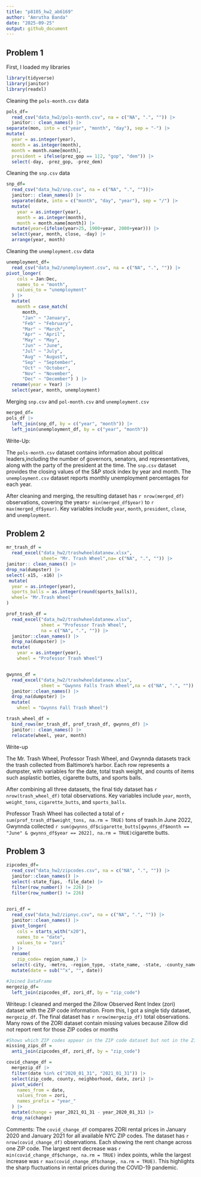 ```yaml
---
title: "p8105_hw2_ab6169"
author: "Amrutha Banda"
date: "2025-09-25"
output: github_document
---
```


## Problem 1

First, I loaded my libraries
```r
library(tidyverse)
library(janitor) 
library(readxl)
```

Cleaning the `pols-month.csv` data
```r
pols_df= 
  read_csv("data_hw2/pols-month.csv", na = c("NA", ".", "")) |>
  janitor:: clean_names() |> 
separate(mon, into = c("year", "month", "day"), sep = "-") |>
mutate(
  year = as.integer(year),
  month = as.integer(month),
  month = month.name[month],
  president = ifelse(prez_gop == 1|2, "gop", "dem")) |>
  select(-day, -prez_gop, -prez_dem)
```


Cleaning the `snp.csv` data

```r
snp_df= 
  read_csv("data_hw2/snp.csv", na = c("NA", ".", ""))|>
  janitor:: clean_names() |> 
  separate(date, into = c("month", "day", "year"), sep = "/") |>
  mutate(
    year = as.integer(year),
    month = as.integer(month),
    month = month.name[month]) |>
  mutate(year=(ifelse(year>25, 1900+year, 2000+year))) |> 
  select(year, month, close, -day) |>
  arrange(year, month)
```

Cleaning the `unemployment.csv` data
```r
unemployment_df= 
  read_csv("data_hw2/unemployment.csv", na = c("NA", ".", "")) |>
pivot_longer(
    cols = Jan:Dec,      
    names_to = "month",
    values_to = "unemployment"
  ) |>
  mutate(
    month = case_match(
      month,
      "Jan" ~ "January",
      "Feb" ~ "February",
      "Mar" ~ "March",
      "Apr" ~ "April",
      "May" ~ "May",
      "Jun" ~ "June",
      "Jul" ~ "July",
      "Aug" ~ "August",
      "Sep" ~ "September",
      "Oct" ~ "October",
      "Nov" ~ "November",
      "Dec" ~ "December") ) |> 
  rename(year = Year) |>
  select(year, month, unemployment)
```

Merging `snp.csv` and `pol-month.csv` and `unemployment.csv`
```r
merged_df= 
pols_df |>
  left_join(snp_df, by = c("year", "month")) |>
  left_join(unemployment_df, by = c("year", "month"))
```

Write-Up: 

The `pols-month.csv` dataset contains information about political leaders,including the number of governors, senators, and representatives, along with the party of the president at the time. The `snp.csv` dataset provides the closing values of the S&P stock index by year and month. The `unemployment.csv` dataset reports monthly unemployment percentages for each year.  

After cleaning and merging, the resulting dataset has `r nrow(merged_df)` observations, covering the years`r min(merged_df$year)` to `r max(merged_df$year)`. Key variables include `year`, `month`, `president`, `close`, and `unemployment`.  

## Problem 2 

```r
mr_trash_df =
  read_excel("data_hw2/trashwheeldatanew.xlsx", 
             sheet= "Mr. Trash Wheel",na= c("NA", ".", "")) |> 
janitor:: clean_names() |> 
drop_na(dumpster) |> 
select(-x15, -x16) |>
 mutate(
  year = as.integer(year),
  sports_balls = as.integer(round(sports_balls)),
  wheel= "Mr.Trash Wheel"
)

prof_trash_df =
  read_excel("data_hw2/trashwheeldatanew.xlsx",
             sheet = "Professor Trash Wheel",
             na = c("NA", ".", "")) |>
  janitor::clean_names() |>
  drop_na(dumpster) |> 
  mutate(
    year = as.integer(year),
    wheel = "Professor Trash Wheel") 


gwynns_df =
  read_excel("data_hw2/trashwheeldatanew.xlsx",
             sheet = "Gwynns Falls Trash Wheel",na = c("NA", ".", "")) |>
  janitor::clean_names() |>
  drop_na(dumpster) |> 
  mutate(
    wheel = "Gwynns Fall Trash Wheel") 

trash_wheel_df =
  bind_rows(mr_trash_df, prof_trash_df, gwynns_df) |>
  janitor:: clean_names() |>
  relocate(wheel, year, month)
```

Write-up 

The Mr. Trash Wheel, Professor Trash Wheel, and Gwynnda datasets track the trash collected from Baltimore’s harbor. Each row represents a dumpster, with variables for the date, total trash weight, and counts of items such asplastic bottles, cigarette butts, and sports balls.  

After combining all three datasets, the final tidy dataset has `r nrow(trash_wheel_df)` total observations. Key variables include `year`, `month`, `weight_tons`, `cigarette_butts`, and `sports_balls`.  

Professor Trash Wheel has collected a total of `r sum(prof_trash_df$weight_tons, na.rm = TRUE)` tons of trash.In June 2022, Gwynnda collected `r sum(gwynns_df$cigarette_butts[gwynns_df$month == "June" & gwynns_df$year == 2022], na.rm = TRUE)`cigarette butts.




## Problem 3 

```r
zipcodes_df= 
  read_csv("data_hw2/zipcodes.csv", na = c("NA", ".", "")) |>
  janitor::clean_names() |> 
  select(-state_fips, -file_date) |>  
  filter(row_number() != 226) |> 
  filter(row_number() != 226) 
  

zori_df = 
  read_csv("data_hw2/zipnyc.csv", na = c("NA", ".", "")) |> 
  janitor::clean_names() |> 
  pivot_longer(
    cols = starts_with("x20"),
    names_to = "date",
    values_to = "zori"
  ) |> 
  rename(
    zip_code= region_name,) |> 
  select(-city, -metro, -region_type, -state_name, -state, -county_name) |> 
  mutate(date = sub("^x", "", date))

#Joined DataFrame
mergezip_df=
  left_join(zipcodes_df, zori_df, by = "zip_code") 
```

Writeup: 
I cleaned and merged the Zillow Observed Rent Index (zori) dataset with the ZIP code information. From this, I got a single tidy dataset, `mergezip_df`. The final dataset has `r nrow(mergezip_df)` total observations. Many rows of the ZORI dataset contain missing values because Zillow did not report rent for those ZIP codes or months

```r
#Shows which ZIP codes appear in the ZIP code dataset but not in the Zillow Rental Price dataset
missing_zips_df =
  anti_join(zipcodes_df, zori_df, by = "zip_code")
```

```r
covid_change_df =
  mergezip_df |>
  filter(date %in% c("2020_01_31", "2021_01_31")) |>
  select(zip_code, county, neighborhood, date, zori) |>
  pivot_wider(
    names_from = date,
    values_from = zori,
    names_prefix = "year_"
  ) |>
  mutate(change = year_2021_01_31 - year_2020_01_31) |>
  drop_na(change)
```

Comments: 
The `covid_change_df` compares ZORI rental prices in January 2020 and January 2021 for all available NYC ZIP codes. The dataset has `r nrow(covid_change_df)` observations. Each showing the rent change across one ZIP code. The largest rent decrease was `r min(covid_change_df$change, na.rm = TRUE)` index points, while the largest increase was `r max(covid_change_df$change, na.rm = TRUE)`. This highlights the sharp fluctuations in rental prices during the COVID-19 pandemic.  


